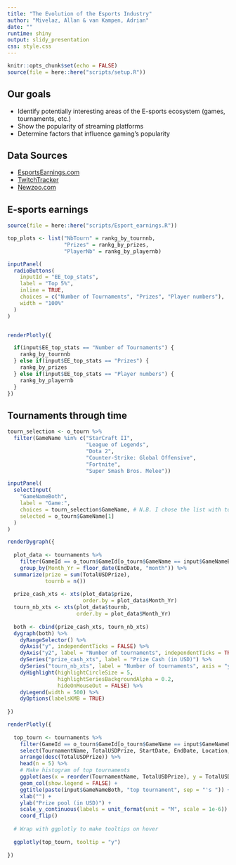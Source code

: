 ```yaml
---
title: "The Evolution of the Esports Industry"
author: "Mivelaz, Allan & van Kampen, Adrian"
date: ""
runtime: shiny
output: slidy_presentation
css: style.css
---
```

```r
knitr::opts_chunk$set(echo = FALSE)
source(file = here::here("scripts/setup.R"))
```

## Our goals

- Identify potentially interesting areas of the E-sports ecosystem (games, tournaments, etc.)
- Show the popularity of streaming platforms
- Determine factors that influence gaming's popularity

## Data Sources

- [EsportsEarnings.com](http://www.esportsearnings.com)
- [TwitchTracker](https://www.twitchtracker.com)
- [Newzoo.com](https://platform.newzoo.com/explorer)

## E-sports earnings

```r
source(file = here::here("scripts/Esport_earnings.R"))

top_plots <- list("NbTourn" = rankg_by_tournnb,
                  "Prizes" = rankg_by_prizes,
                  "PlayerNb" = rankg_by_playernb)

```

```r
inputPanel(
  radioButtons(
    inputId = "EE_top_stats",
    label = "Top 5%",
    inline = TRUE,
    choices = c("Number of Tournaments", "Prizes", "Player numbers"),
    width = "100%"
  )
)


renderPlotly({

  if(input$EE_top_stats == "Number of Tournaments") {
    rankg_by_tournnb
  } else if(input$EE_top_stats == "Prizes") {
    rankg_by_prizes
  } else if(input$EE_top_stats == "Player numbers") {
    rankg_by_playernb
  }
})
```

## Tournaments through time


```r

tourn_selection <- o_tourn %>%
  filter(GameName %in% c("StarCraft II",
                         "League of Legends",
                         "Dota 2",
                         "Counter-Strike: Global Offensive",
                         "Fortnite",
                         "Super Smash Bros. Melee"))

inputPanel(
  selectInput(
    "GameNameBoth",
    label = "Game:",
    choices = tourn_selection$GameName, # N.B. I chose the list with top games in terms of tournament numbers, because it is the only one that contains all 5 games mentioned above. However, this is an arbitrary choice.
    selected = o_tourn$GameName[1]
  )
)

renderDygraph({
  
  plot_data <- tournaments %>%
    filter(GameId == o_tourn$GameId[o_tourn$GameName == input$GameNameBoth]) %>%
    group_by(Month_Yr = floor_date(EndDate, "month")) %>%
  summarize(prize = sum(TotalUSDPrize),
            tournb = n())
    
  prize_cash_xts <- xts(plot_data$prize, 
                        order.by = plot_data$Month_Yr)
  tourn_nb_xts <- xts(plot_data$tournb, 
                      order.by = plot_data$Month_Yr)
  
  both <- cbind(prize_cash_xts, tourn_nb_xts)
  dygraph(both) %>%
    dyRangeSelector() %>%
    dyAxis("y", independentTicks = FALSE) %>%
    dyAxis("y2", label = "Number of tournaments", independentTicks = TRUE) %>%
    dySeries("prize_cash_xts", label = "Prize Cash (in USD)") %>%
    dySeries("tourn_nb_xts", label = "Number of tournaments", axis = "y2") %>%
    dyHighlight(highlightCircleSize = 5, 
                highlightSeriesBackgroundAlpha = 0.2,
                hideOnMouseOut = FALSE) %>%
    dyLegend(width = 500) %>%
    dyOptions(labelsKMB = TRUE)
  
})

renderPlotly({
  
  top_tourn <- tournaments %>%
    filter(GameId == o_tourn$GameId[o_tourn$GameName == input$GameNameBoth]) %>%
    select(TournamentName, TotalUSDPrize, StartDate, EndDate, Location, Teamplay) %>%
    arrange(desc(TotalUSDPrize)) %>%
    head(n = 5) %>%
    # Make histogram of top tournaments
    ggplot(aes(x = reorder(TournamentName, TotalUSDPrize), y = TotalUSDPrize, fill = TotalUSDPrize)) +
    geom_col(show.legend = FALSE) +
    ggtitle(paste(input$GameNameBoth, "top tournament", sep = "'s ")) +
    xlab("") +
    ylab("Prize pool (in USD)") +
    scale_y_continuous(labels = unit_format(unit = "M", scale = 1e-6)) +
    coord_flip()
  
  # Wrap with ggplotly to make tooltips on hover
  
  ggplotly(top_tourn, tooltip = "y")
  
})
```
